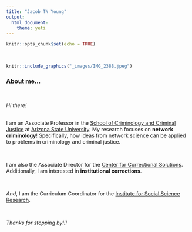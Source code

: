 ```yaml
---
title: "Jacob TN Young"
output: 
  html_document:
    theme: yeti
---
```


```r
knitr::opts_chunk$set(echo = TRUE)
```

<br>

```r
knitr::include_graphics("_images/IMG_2388.jpeg")
```


### About me...

<br>

*Hi there!* 

<br>
I am an Associate Professor in the [School of Criminology and Criminal Justice](https://ccj.asu.edu/) at [Arizona State University](https://asu.edu). My research focuses on **network criminology**! Specifically, how ideas from network science can be applied to problems in criminology and criminal justice. 

<br>

I am also the  Associate Director for the [Center for Correctional Solutions](https://ccj.asu.edu/ccs). Additionally, I am interested in **institutional corrections**.

<br>

*And*, I am the Curriculum Coordinator for the [Institute for Social Science Research](https://issr.asu.edu).    

<br>

*Thanks for stopping by!!!*
